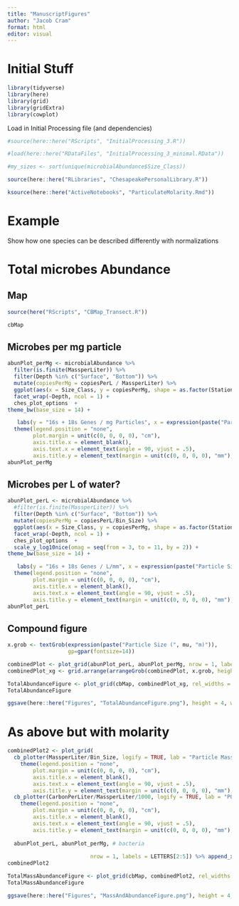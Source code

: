 ```yaml
---
title: "ManuscriptFigures"
author: "Jacob Cram"
format: html
editor: visual
---
```


# Initial Stuff

```r
library(tidyverse)
library(here)
library(grid)
library(gridExtra)
library(cowplot)
```

Load in Initial Processing file (and dependencies)

```r
#source(here::here("RScripts", "InitialProcessing_3.R"))

#load(here::here("RDataFiles", "InitialProcessing_3_minimal.RData"))

#my_sizes <- sort(unique(microbialAbundance$Size_Class))

source(here::here("RLibraries", "ChesapeakePersonalLibrary.R"))

ksource(here::here("ActiveNotebooks", "ParticulateMolarity.Rmd"))
```

# Example

Show how one species can be described differently with normalizations

# Total microbes Abundance

## Map

```r
source(here("RScripts", "CBMap_Transect.R"))
```

```r
cbMap
```

## Microbes per mg particle

```r
abunPlot_perMg <- microbialAbundance %>% 
  filter(is.finite(MassperLiter)) %>%
  filter(Depth %in% c("Surface", "Bottom")) %>%
  mutate(copiesPerMg = copiesPerL / MassperLiter) %>%
  ggplot(aes(x = Size_Class, y = copiesPerMg, shape = as.factor(Station), fill = as.factor(Station))) +
  facet_wrap(~Depth, ncol = 1) +
  ches_plot_options  +
theme_bw(base_size = 14) +

   labs(y = "16s + 18s Genes / mg Particles", x = expression(paste("Particle Size (", mu, "m)")))+
  theme(legend.position = "none",
        plot.margin = unit(c(0, 0, 0, 0), "cm"),
        axis.title.x = element_blank(),
        axis.text.x = element_text(angle = 90, vjust = .5),
        axis.title.y = element_text(margin = unit(c(0, 0, 0, 0), "mm"), vjust = 0))
abunPlot_perMg
```

## Microbes per L of water?

```r
abunPlot_perL <- microbialAbundance %>% 
  #filter(is.finite(MassperLiter)) %>%
  filter(Depth %in% c("Surface", "Bottom")) %>%
  mutate(copiesPerMg = copiesPerL/Bin_Size) %>%
  ggplot(aes(x = Size_Class, y = copiesPerMg, shape = as.factor(Station), fill = as.factor(Station))) +
  facet_wrap(~Depth, ncol = 1) +
  ches_plot_options  +
  scale_y_log10nice(omag = seq(from = 3, to = 11, by = 2)) +
theme_bw(base_size = 14) +

   labs(y = "16s + 18s Genes / L/mm", x = expression(paste("Particle Size (", mu, "m)")))+
  theme(legend.position = "none",
        plot.margin = unit(c(0, 0, 0, 0), "cm"),
        axis.title.x = element_blank(),
        axis.text.x = element_text(angle = 90, vjust = .5),
        axis.title.y = element_text(margin = unit(c(0, 0, 0, 0), "mm"), vjust = 0))
abunPlot_perL
```

## Compound figure

```r
x.grob <- textGrob(expression(paste("Particle Size (", mu, "m)")), 
                   gp=gpar(fontsize=14))

combinedPlot <- plot_grid(abunPlot_perL, abunPlot_perMg, nrow = 1, labels = c("B", "C"))
combinedPlot_xg <- grid.arrange(arrangeGrob(combinedPlot, x.grob, heights = c(10, 1)))
```

```r
TotalAbundanceFigure <- plot_grid(cbMap, combinedPlot_xg, rel_widths = c(1,2.5), labels = c("A", ""))
TotalAbundanceFigure
```

```r
ggsave(here::here("Figures", "TotalAbundanceFigure.png"), height = 4, width = 6)
```

# As above but with molarity

```r
combinedPlot2 <- plot_grid(
  cb_plotter(MassperLiter/Bin_Size, logify = TRUE, lab = "Particle Mass (mg/L/mm)") +
    theme(legend.position = "none",
        plot.margin = unit(c(0, 0, 0, 0), "cm"),
        axis.title.x = element_blank(),
        axis.text.x = element_text(angle = 90, vjust = .5),
        axis.title.y = element_text(margin = unit(c(0, 0, 0, 0), "mm"), vjust = 0)), # total particle mass
  cb_plotter(CarbonPerLiter/MassperLiter/1000, logify = TRUE, lab = "POC/Mass") + scale_y_log10() +
    theme(legend.position = "none",
        plot.margin = unit(c(0, 0, 0, 0), "cm"),
        axis.title.x = element_blank(),
        axis.text.x = element_text(angle = 90, vjust = .5),
        axis.title.y = element_text(margin = unit(c(0, 0, 0, 0), "mm"), vjust = 0)), # mg carbon per mg particle (unitless)
  
  abunPlot_perL, abunPlot_perMg, # bacteria
                          
                          nrow = 1, labels = LETTERS[2:5]) %>% append_xg()
combinedPlot2
```

```r
TotalMassAbundanceFigure <- plot_grid(cbMap, combinedPlot2, rel_widths = c(1,4), labels = c("A", ""))
TotalMassAbundanceFigure
```

```r
ggsave(here::here("Figures", "MassAndAbundanceFigure.png"), height = 4, width = 10 ,plot = TotalMassAbundanceFigure)
```

